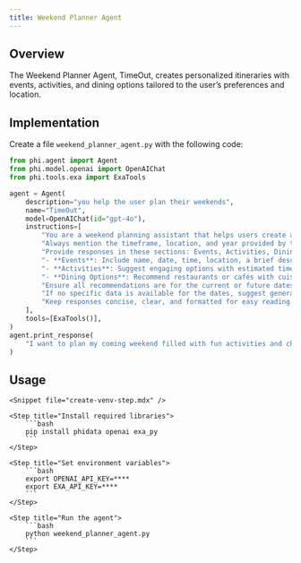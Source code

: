 ```yaml
---
title: Weekend Planner Agent
---
```


## Overview

The Weekend Planner Agent, TimeOut, creates personalized itineraries with events, activities, and dining options tailored to the user’s preferences and location.

## Implementation

Create a file `weekend_planner_agent.py` with the following code:

```python weekend_planner_agent.py
from phi.agent import Agent
from phi.model.openai import OpenAIChat
from phi.tools.exa import ExaTools

agent = Agent(
    description="you help the user plan their weekends",
    name="TimeOut",
    model=OpenAIChat(id="gpt-4o"),
    instructions=[
        "You are a weekend planning assistant that helps users create a personalized weekend itinerary.",
        "Always mention the timeframe, location, and year provided by the user (e.g., '16–17 December 2023 in Bangalore'). Recommendations should align with the specified dates.",
        "Provide responses in these sections: Events, Activities, Dining Options.",
        "- **Events**: Include name, date, time, location, a brief description, and booking links from platforms like BookMyShow or Insider.in.",
        "- **Activities**: Suggest engaging options with estimated time required, location, and additional tips (e.g., best time to visit).",
        "- **Dining Options**: Recommend restaurants or cafés with cuisine highlights and links to platforms like Zomato or Google Maps.",
        "Ensure all recommendations are for the current or future dates relevant to the query. Avoid past events.",
        "If no specific data is available for the dates, suggest general activities or evergreen attractions in the city.",
        "Keep responses concise, clear, and formatted for easy reading.",
    ],
    tools=[ExaTools()],
)
agent.print_response(
    "I want to plan my coming weekend filled with fun activities and christmas themed activities in Bangalore for 21 and 22 Dec 2024."
)
```

## Usage

<Steps>

    <Snippet file="create-venv-step.mdx" />

    <Step title="Install required libraries">
        ```bash
        pip install phidata openai exa_py
        ```
    </Step>

    <Step title="Set environment variables">
        ```bash
        export OPENAI_API_KEY=****
        export EXA_API_KEY=****
        ```
    </Step>

    <Step title="Run the agent">
        ```bash
        python weekend_planner_agent.py
        ```
    </Step>

</Steps>
